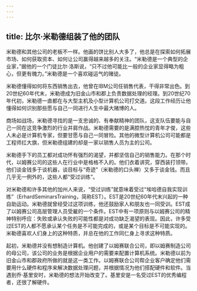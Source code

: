 ```yaml
---
---
---
```

title: 比尔·米勒德组装了他的团队
---




米勒德和其他公司的老板不一样。他画的饼比别人大多了，他总是在探索如何拓展市场、如何获取资本、如何让公司赢得越来越多的关注。“米勒德是一个典型的企业家，”据他的一个门徒比尔·洛斯说，“只不过他可能比一般的企业家显得略为粗心，但更有魄力。”米勒德是一个喜欢碰运气的赌徒。

米勒德懂得如何将东西销售出去，他曾在IBM公司任销售代表，干得非常出色。到20世纪60年代末，米勒德成为旧金山市和郡上负责数据处理的经理。到20世纪70年代初，米勒德一直都在与大型主机及小型计算机公司打交道。这段工作经历让他懂得如何识别那些愿与自己一同进行人生中最大赌博的人。

商场如战场，米勒德寻找的是一支忠诚的、有奉献精神的团队，这支队伍要能与自己一同在这竞争激烈的行业并肩作战。米勒德需要的是满腔热忱的青年才俊，这些人未必是计算机专家，但要甘愿与自己一同冒险。其他的微型计算机公司可能都是工程师扛大旗，但米勒德组建的却是一家以销售人员为主的公司。

米勒德手下的员工都对成功怀有强烈的渴望，并都坚信自己的销售能力。在那个时代，以姆赛公司的这些人在行业中是格格不入的。他们衣着讲究，穿西装打领带。他们谈金钱多于谈机器，谈目标与“奇迹”（米勒德的口头禅）又多于谈金钱。而且几乎无一例外的，这些人都“受过训练”。

对米勒德和许多其他的加州人来说，“受过训练”就意味着受过“埃哈德自我实现训练”（ErhardSeminarsTraining，简称EST）。EST是20世纪60年代末兴起的一种自助运动。米勒德就曾经受过这项训练，他还鼓励家人和朋友也一同受训。EST成了以姆赛公司高层管理人员受雇的一个条件。EST中有一项原则与以姆赛公司的精神特别呼应：失败或承认失败的可能性都是对成功缺乏渴望的表现。因此，许多受过EST的人都不愿承认某个任务是不可能完成的，或是某个目标是不可能实现的。米勒德喜欢人们身上的这种特质，并总在他的工作同仁身上寻求这种特质。

起初，米勒德并没有想制造计算机。他创建了以姆赛联合公司，即以姆赛制造公司的母公司，该公司的业务是根据企业用户的需要来配置计算机系统。米勒德以前为旧金山市和郡政府所做的就是这一类工作。以姆赛联合公司帮企业客户确定他们需要用什么硬件和程序来解决数据处理问题，并根据情况为他们搭配硬件和软件。当遇到乔·基里安时，米勒德的想法开始改变了。基里安是一名受过EST的优秀编程者，还很了解硬件。